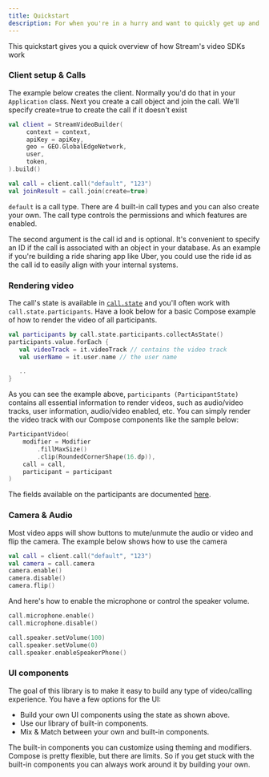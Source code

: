 ```yaml
---
title: Quickstart
description: For when you're in a hurry and want to quickly get up and running
---
```


This quickstart gives you a quick overview of how Stream's video SDKs work

### Client setup & Calls

The example below creates the client. Normally you'd do that in your `Application` class.
Next you create a call object and join the call. We'll specify create=true to create the call if it doesn't exist

```kotlin
val client = StreamVideoBuilder(
     context = context,
     apiKey = apiKey,
     geo = GEO.GlobalEdgeNetwork,
     user,
     token,
).build()

val call = client.call("default", "123")
val joinResult = call.join(create=true)
```

`default` is a call type. There are 4 built-in call types and you can also create your own.
The call type controls the permissions and which features are enabled.

The second argument is the call id and is optional. It's convenient to specify an ID if the call is associated with an object in your database.
As an example if you're building a ride sharing app like Uber, you could use the ride id as the call id to easily align with your internal systems.

### Rendering video

The call's state is available in [`call.state`](../03-guides/03-call-and-participant-state.mdx) and you'll often work with `call.state.participants`.
Have a look below for a basic Compose example of how to render the video of all participants.

```kotlin
val participants by call.state.participants.collectAsState()
participants.value.forEach {
   val videoTrack = it.videoTrack // contains the video track
   val userName = it.user.name // the user name

   ..
}
```

As you can see the example above, `participants (ParticipantState)` contains all essential information to render videos, such as audio/video tracks, user information, audio/video enabled, etc. You can simply render the video track with our Compose components like the sample below:

```kotlin
ParticipantVideo(
    modifier = Modifier
        .fillMaxSize()
        .clip(RoundedCornerShape(16.dp)),
    call = call,
    participant = participant
)
```

The fields available on the participants are documented [here](https://github.com/GetStream/stream-video-android/blob/main/docusaurus/docs/Android/02-guides/03-call-and-participant-state.mdx#participant-state).

### Camera & Audio

Most video apps will show buttons to mute/unmute the audio or video and flip the camera.
The example below shows how to use the camera

```kotlin
val call = client.call("default", "123")
val camera = call.camera
camera.enable()
camera.disable()
camera.flip()
```

And here's how to enable the microphone or control the speaker volume.

```kotlin
call.microphone.enable()
call.microphone.disable()

call.speaker.setVolume(100)
call.speaker.setVolume(0)
call.speaker.enableSpeakerPhone()
```


### UI components

The goal of this library is to make it easy to build any type of video/calling experience. You have a few options for the UI:

* Build your own UI components using the state as shown above.
* Use our library of built-in components.
* Mix & Match between your own and built-in components.

The built-in components you can customize using theming and modifiers. Compose is pretty flexible, but there are limits.
So if you get stuck with the built-in components you can always work around it by building your own.
